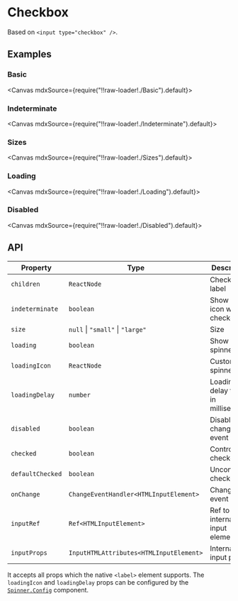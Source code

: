 
<Meta title="Forms/Checkbox" />

# Checkbox

Based on `<input type="checkbox" />`.

## Examples

### Basic

<Canvas mdxSource={require("!!raw-loader!./Basic").default}>
  <Story id="examples-checkbox--basic" />
</Canvas>

### Indeterminate

<Canvas mdxSource={require("!!raw-loader!./Indeterminate").default}>
  <Story id="examples-checkbox--indeterminate" />
</Canvas>

### Sizes

<Canvas mdxSource={require("!!raw-loader!./Sizes").default}>
  <Story id="examples-checkbox--sizes" />
</Canvas>

### Loading

<Canvas mdxSource={require("!!raw-loader!./Loading").default}>
  <Story id="examples-checkbox--loading" />
</Canvas>

### Disabled

<Canvas mdxSource={require("!!raw-loader!./Disabled").default}>
  <Story id="examples-checkbox--disabled" />
</Canvas>

## API

| Property         | Type                                    | Description                         |
| ---------------- | --------------------------------------- | ----------------------------------- |
| `children`       | `ReactNode`                             | Checkbox label                      |
| `indeterminate`  | `boolean`                               | Show minus icon when checked        |
| `size`           | `null` \| `"small"` \| `"large"`        | Size                                |
| `loading`        | `boolean`                               | Show spinner                        |
| `loadingIcon`    | `ReactNode`                             | Custom spinner icon                 |
| `loadingDelay`   | `number`                                | Loading delay time, in milliseconds |
| `disabled`       | `boolean`                               | Disable change event                |
| `checked`        | `boolean`                               | Controlled checked                  |
| `defaultChecked` | `boolean`                               | Uncontrolled checked                |
| `onChange`       | `ChangeEventHandler<HTMLInputElement>`  | Change event                        |
| `inputRef`       | `Ref<HTMLInputElement>`                 | Ref to internal input element       |
| `inputProps`     | `InputHTMLAttributes<HTMLInputElement>` | Internal input props                |

It accepts all props which the native `<label>` element supports. The `loadingIcon` and `loadingDelay` props can be configured by the [`Spinner.Config`](?path=/story/feedbacks-spinner--page#spinnerconfig) component.
